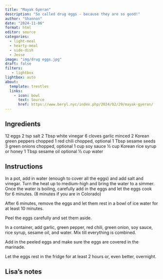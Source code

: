 ```yaml
---
title: "Mayak Gyeran"
description: "So called drug eggs - because they are so good!"
author: "Shannon"
date: "2024-11-06"
format: html
editor: source
categories:
  - light-meal
  - hearty-meal
  - side-dish
  - Jesse
image: "img/drug eggs.jpg"
draft: false
filters:
   - lightbox
lightbox: auto
about:
  template: trestles
  links:
    - icon: bowl
      text: Source
      href: https://www.beryl.nyc/index.php/2024/02/29/mayak-gyeran/
---
```


## Ingredients

12 eggs
2 tsp salt
2 Tbsp white vinegar
6 cloves garlic minced
2 Korean green peppers chopped
1 red chili chopped, optional
1 Tbsp sesame seeds
3 green onions chopped, optional
1 cup soy sauce
½ cup Korean rice syrup or honey
1 Tbsp sesame oil optional
½ cup water

## Instructions

In a pot, add in water (enough to cover all the eggs) and add salt and vinegar. Turn the heat up to medium-high and bring the water to a simmer. Once the water is boiling, carefully add in the eggs and let the eggs cook for 6 minutes. (8 minutes if you are in Colorado)

After 6 minutes, remove the eggs and let them rest in a bowl of ice water for at least 10 minutes.

Peel the eggs carefully and set them aside.

In a container, add garlic, green pepper, red chili, green onion, soy sauce, rice syrup, sesame oil, and water. Mix till everything is combined.

Add in the peeled eggs and make sure the eggs are covered in the marinade.

Let the eggs rest in the fridge for at least 2 hours or, even better, overnight.

## Lisa's notes

